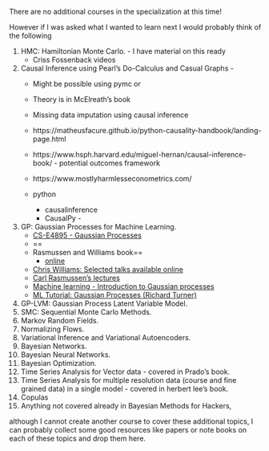

There are no additional courses in the specialization at this time!


However if I was asked what I wanted to learn next I would probably think of the following

1. HMC: Hamiltonian Monte Carlo. - I have material on this ready
    - Criss Fossenback videos
1. Causal Inference using Pearl's Do-Calculus and Casual Graphs - 
    - Might be possible using pymc or
    
    - Theory is in McElreath's book
    - Missing data imputation using causal inference
    - https://matheusfacure.github.io/python-causality-handbook/landing-page.html
    - https://www.hsph.harvard.edu/miguel-hernan/causal-inference-book/ - potential outcomes framework
    - https://www.mostlyharmlesseconometrics.com/
    - python
        - causalinference
        - CausalPy    - 
1. GP: Gaussian Processes for Machine Learning.
    - [CS-E4895 - Gaussian Processes](https://mycourses.aalto.fi/course/view.php?id=36657)
    - ==[](https://www.udemy.com/course/gaussian-process-regression-fundamentals-and-application/)
    - Rasmussen and Williams book==
        - [online](https://gaussianprocess.org/gpml/chapters)
    - [Chris Williams: Selected talks available online](https://homepages.inf.ed.ac.uk/ckiw/mypages/talks.html)
    - [Carl Rasmussen's lectures](https://videolectures.net/lecturer/6508/?sort=lectures_most_viewed)
    - [Machine learning - Introduction to Gaussian processes](https://www.youtube.com/watch?v=4vGiHC35j9s)
    - [ML Tutorial: Gaussian Processes (Richard Turner)](https://www.youtube.com/watch?v=92-98SYOdlY)

1. GP-LVM: Gaussian Process Latent Variable Model.
1. SMC: Sequential Monte Carlo Methods.
1. Markov Random Fields.
1. Normalizing Flows.
1. Variational Inference and Variational Autoencoders.
1. Bayesian Networks. 
1. Bayesian Neural Networks.
1. Bayesian Optimization.
1. Time Series Analysis for Vector data - covered in Prado's book.
1. Time Series Analysis for multiple resolution data (course and fine grained data) in a single model - covered in herbert lee's book.
1. Copulas
1. Anything not covered already in Bayesian Methods for Hackers,


although I cannot create another course to cover these additional topics, I can probably collect some good resources like papers or note books on each of these topics and drop them here.



